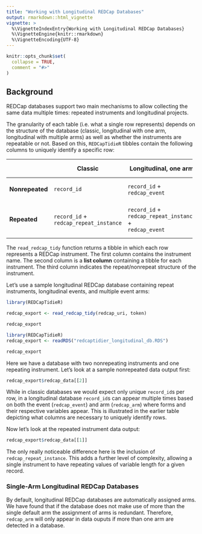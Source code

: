 ```yaml
---
title: "Working with Longitudinal REDCap Databases"
output: rmarkdown::html_vignette
vignette: >
  %\VignetteIndexEntry{Working with Longitudinal REDCap Databases}
  %\VignetteEngine{knitr::rmarkdown}
  %\VignetteEncoding{UTF-8}
---
```


```r
knitr::opts_chunk$set(
  collapse = TRUE,
  comment = "#>"
)
```

## Background

REDCap databases support two main mechanisms to allow collecting the same data multiple times: repeated instruments and longitudinal projects.

The granularity of each table (i.e. what a single row represents) depends on the structure of the database (classic, longitudinal with one arm, longitudinal with multiple arms) as well as whether the instruments are repeatable or not. Based on this, `REDCapTidieR` tibbles contain the following columns to uniquely identify a specific row:

+-----------------+--------------------------+-----------------------------+-----------------------------+
|                 | **Classic**              | **Longitudinal, one arm**   | **Longitudinal, multi-arm** |
+=================+==========================+=============================+=============================+
| **Nonrepeated** | `record_id`              | `record_id` +\              | `record_id` +\              |
|                 |                          | `redcap_event`              | `redcap_event` +\           |
|                 |                          |                             | `redcap_arm`                |
+-----------------+--------------------------+-----------------------------+-----------------------------+
| **Repeated**    | `record_id` +\           | `record_id` +\              | `record_id` +\              |
|                 | `redcap_repeat_instance` | `redcap_repeat_instance` +\ | `redcap_repeat_instance` +\ |
|                 |                          | `redcap_event`              | `redcap_event` +\           |
|                 |                          |                             | `redcap_arm`                |
+-----------------+--------------------------+-----------------------------+-----------------------------+

The `read_redcap_tidy` function returns a tibble in which each row represents a REDCap instrument. The first column contains the instrument name. The second column is a **list column** containing a tibble for each instrument. The third column indicates the repeat/nonrepeat structure of the instrument.

Let's use a sample longitudinal REDCap database containing repeat instruments, longitudinal events, and multiple event arms:

```r
library(REDCapTidieR)

redcap_export <- read_redcap_tidy(redcap_uri, token)

redcap_export
```

```r
library(REDCapTidieR)
redcap_export <- readRDS("redcaptidier_longitudinal_db.RDS")

redcap_export
```

Here we have a database with two nonrepeating instruments and one repeating instrument. Let's look at a sample nonrepeated data output first:

```r
redcap_export$redcap_data[[2]]
```

While in classic databases we would expect only unique `record_id`s per row, in a longitudinal database `record_id`s can appear multiple times based on both the event (`redcap_event`) and arm (`redcap_arm`) where forms and their respective variables appear. This is illustrated in the earlier table depicting what columns are necessary to uniquely identify rows.

Now let's look at the repeated instrument data output:

```r
redcap_export$redcap_data[[1]]
```

The only really noticeable difference here is the inclusion of `redcap_repeat_instance`. This adds a further level of complexity, allowing a single instrument to have repeating values of variable length for a given record.

### Single-Arm Longitudinal REDCap Databases

By default, longitudinal REDCap databases are automatically assigned arms. We have found that if the database does not make use of more than the single default arm the assignment of arms is redundant. Therefore, `redcap_arm` will only appear in data ouputs if more than one arm are detected in a database.
